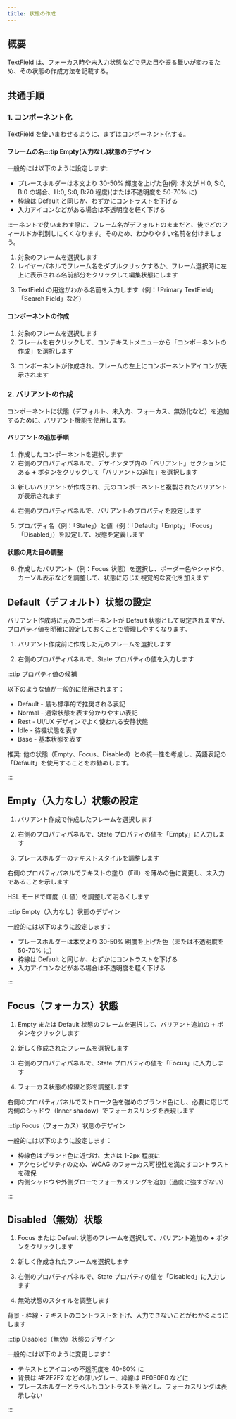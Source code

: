 ```yaml
---
title: 状態の作成
---
```


## 概要

TextField は、フォーカス時や未入力状態などで見た目や振る舞いが変わるため、その状態の作成方法を記載する。

## 共通手順

### 1. コンポーネント化

TextField を使いまわせるように、まずはコンポーネント化する。

#### フレームの名:::tip Empty(入力なし)状態のデザイン

一般的には以下のように設定します:

- プレースホルダーは本文より 30-50% 輝度を上げた色(例: 本文が H:0, S:0, B:0 の場合、H:0, S:0, B:70 程度)(または不透明度を 50-70% に)
- 枠線は Default と同じか、わずかにコントラストを下げる
- 入力アイコンなどがある場合は不透明度を軽く下げる

:::ーネントで使いまわす際に、フレーム名がデフォルトのままだと、後でどのフィールドか判別しにくくなります。そのため、わかりやすい名前を付けましょう。

1. 対象のフレームを選択します
2. レイヤーパネルでフレーム名をダブルクリックするか、フレーム選択時に左上に表示される名前部分をクリックして編集状態にします

<DocumentImage
  src="/img/textfield/02/frame-naming/before.png"
  alt="フレーム名の編集前"
/>

3. TextField の用途がわかる名前を入力します（例：「Primary TextField」「Search Field」など）

<DocumentImage
  src="/img/textfield/02/frame-naming/after.png"
  alt="フレーム名の編集後"
/>

#### コンポーネントの作成

1. 対象のフレームを選択します
2. フレームを右クリックして、コンテキストメニューから「コンポーネントの作成」を選択します

<DocumentImage
  src="/img/ui/menu-component-create.png"
  alt="コンポーネント作成のコンテキストメニュー"
/>

3. コンポーネントが作成され、フレームの左上にコンポーネントアイコンが表示されます

<DocumentImage
  src="/img/textfield/02/component-creation/completed.png"
  alt="コンポーネント作成後の状態"
/>

<Card
  title="コンポーネントについて"
  description="Figmaでのコンポーネントの作成方法と使用方法について詳しく説明しています。"
  link="/Component"
/>

### 2. バリアントの作成

コンポーネントに状態（デフォルト、未入力、フォーカス、無効化など）を追加するために、バリアント機能を使用します。

#### バリアントの追加手順

1. 作成したコンポーネントを選択します
2. 右側のプロパティパネルで、デザインタブ内の「バリアント」セクションにある **+** ボタンをクリックして「バリアントの追加」を選択します

<DocumentImage
  src="/img/ui/menu-variant-create.png"
  alt="バリアント追加メニュー"
/>

3. 新しいバリアントが作成され、元のコンポーネントと複製されたバリアントが表示されます

<DocumentImage
  src="/img/textfield/02/variant-creation/created.png"
  alt="バリアント作成後の状態"
/>

4. 右側のプロパティパネルで、バリアントのプロパティを設定します

<DocumentImage
  src="/img/ui/menu-variant-property.png"
  alt="バリアントプロパティパネル"
/>

5. プロパティ名（例：「State」）と値（例：「Default」「Empty」「Focus」「Disabled」）を設定して、状態を定義します

<DocumentImage
  src="/img/textfield/02/variant-creation/property-input.png"
  alt="バリアントプロパティの入力"
/>

#### 状態の見た目の調整

6. 作成したバリアント（例：Focus 状態）を選択し、ボーダー色やシャドウ、カーソル表示などを調整して、状態に応じた視覚的な変化を加えます

## Default（デフォルト）状態の設定

バリアント作成時に元のコンポーネントが Default 状態として設定されますが、プロパティ値を明確に設定しておくことで管理しやすくなります。

1. バリアント作成前に作成した元のフレームを選択します

<DocumentImage
  src="/img/textfield/02/default-state/select-frame.png"
  alt="デフォルトフレームの選択"
/>

2. 右側のプロパティパネルで、State プロパティの値を入力します

<DocumentImage
  src="/img/textfield/02/default-state/input-property.png"
  alt="Defaultプロパティの入力"
/>

:::tip プロパティ値の候補

以下のような値が一般的に使用されます：

- Default - 最も標準的で推奨される表記
- Normal - 通常状態を表す分かりやすい表記
- Rest - UI/UX デザインでよく使われる安静状態
- Idle - 待機状態を表す
- Base - 基本状態を表す

推奨: 他の状態（Empty、Focus、Disabled）との統一性を考慮し、英語表記の「Default」を使用することをお勧めします。

:::

## Empty（入力なし）状態の設定

1. バリアント作成で作成したフレームを選択します

<DocumentImage
  src="/img/textfield/02/empty-state/select-frame.png"
  alt="入力なしフレームの選択"
/>

2. 右側のプロパティパネルで、State プロパティの値を「Empty」に入力します

<DocumentImage
  src="/img/textfield/02/empty-state/input-property.png"
  alt="Emptyプロパティの入力"
/>

3. プレースホルダーのテキストスタイルを調整します

右側のプロパティパネルでテキストの塗り（Fill）を薄めの色に変更し、未入力であることを示します

<div style={{ display: 'flex', gap: '20px', marginBottom: '20px' }}>
  <div style={{ flex: 1 }}>
    <DocumentImage
      src="/img/textfield/02/empty-state/placeholder-before.png"
      alt="プレースホルダー操作前"
    />
  </div>
  <div style={{ flex: 1 }}>
    <DocumentImage
      src="/img/textfield/02/empty-state/placeholder-after.png"
      alt="プレースホルダー操作後"
    />
  </div>
</div>

HSL モードで輝度（L 値）を調整して明るくします

<DocumentImage
  src="/img/textfield/02/empty-state/completed.png"
  alt="ホバー状態の背景色変更完了"
/>

:::tip Empty（入力なし）状態のデザイン

一般的には以下のように設定します：

- プレースホルダーは本文より 30-50% 明度を上げた色（または不透明度を 50-70% に）
- 枠線は Default と同じか、わずかにコントラストを下げる
- 入力アイコンなどがある場合は不透明度を軽く下げる

:::

## Focus（フォーカス）状態

1. Empty または Default 状態のフレームを選択して、バリアント追加の **+** ボタンをクリックします

<DocumentImage
  src="/img/textfield/02/focus-state/add-variant.png"
  alt="バリアント追加"
/>

2. 新しく作成されたフレームを選択します

<DocumentImage
  src="/img/textfield/02/focus-state/select-frame.png"
  alt="フォーカス状態フレームの選択"
/>

3. 右側のプロパティパネルで、State プロパティの値を「Focus」に入力します

<DocumentImage
  src="/img/textfield/02/focus-state/input-property.png"
  alt="Focusプロパティの入力"
/>

4. フォーカス状態の枠線と影を調整します

右側のプロパティパネルでストローク色を強めのブランド色にし、必要に応じて内側のシャドウ（Inner shadow）でフォーカスリングを表現します

<div style={{ display: 'flex', gap: '20px', marginBottom: '20px' }}>
  <div style={{ flex: 1 }}>
    <DocumentImage
      src="/img/textfield/02/focus-state/border-before.png"
      alt="枠線操作前"
    />
  </div>
  <div style={{ flex: 1 }}>
    <DocumentImage
      src="/img/textfield/02/focus-state/border-after.png"
      alt="枠線操作後（フォーカスリング）"
    />
  </div>
</div>

:::tip Focus（フォーカス）状態のデザイン

一般的には以下のように設定します：

- 枠線色はブランド色に近づけ、太さは 1-2px 程度に
- アクセシビリティのため、WCAG のフォーカス可視性を満たすコントラストを確保
- 内側シャドウや外側グローでフォーカスリングを追加（過度に強すぎない）

:::

## Disabled（無効）状態

1. Focus または Default 状態のフレームを選択して、バリアント追加の **+** ボタンをクリックします

<DocumentImage
  src="/img/textfield/02/disabled-state/add-variant.png"
  alt="バリアント追加"
/>

2. 新しく作成されたフレームを選択します

<DocumentImage
  src="/img/textfield/02/disabled-state/select-frame.png"
  alt="無効状態フレームの選択"
/>

3. 右側のプロパティパネルで、State プロパティの値を「Disabled」に入力します

<DocumentImage
  src="/img/textfield/02/disabled-state/input-property.png"
  alt="Disabledプロパティの入力"
/>

4. 無効状態のスタイルを調整します

背景・枠線・テキストのコントラストを下げ、入力できないことがわかるようにします

<div style={{ display: 'flex', gap: '20px', marginBottom: '20px' }}>
  <div style={{ flex: 1 }}>
    <DocumentImage
      src="/img/textfield/02/disabled-state/style-before.png"
      alt="操作前"
    />
  </div>
  <div style={{ flex: 1 }}>
    <DocumentImage
      src="/img/textfield/02/disabled-state/style-after.png"
      alt="操作後（グレー系に）"
    />
  </div>
</div>

:::tip Disabled（無効）状態のデザイン

一般的には以下のように変更します：

- テキストとアイコンの不透明度を 40-60% に
- 背景は #F2F2F2 などの薄いグレー、枠線は #E0E0E0 などに
- プレースホルダーとラベルもコントラストを落とし、フォーカスリングは表示しない

:::
